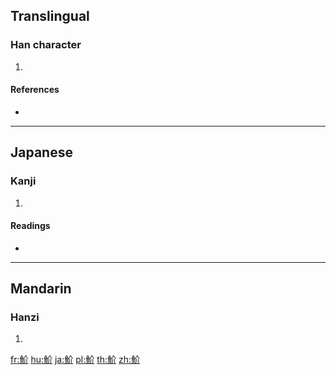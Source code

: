 {{character info/new}}
==Translingual==

===Han character===
{{Han char|rn=195|rad=魚|as=04|sn=15|four=|canj=NFOLL}}

# {{defn|Han|sort=魚04}}

====References====
* {{Han ref|kx=1466.140|dkj=46000|dj=1999.320|hdz=74678.090|uh=9B6A|ud=39786}}

----

==Japanese==

===Kanji===
{{ja-kanji|grade=|rs=魚04}}

# {{defn|lang=ja|sort=魚04}}

====Readings====
* {{ja-readings|on=[[かい]] (kai)|kun=[[かれい]] (karei)}}

----

==Mandarin==

===Hanzi===
{{cmn-hanzi|pin=[[jiè]] ([[jie4]])|wg=chieh<sup>4</sup>}}

# {{defn|lang=cmn|sort=魚04}}

[[fr:魪]]
[[hu:魪]]
[[ja:魪]]
[[pl:魪]]
[[th:魪]]
[[zh:魪]]